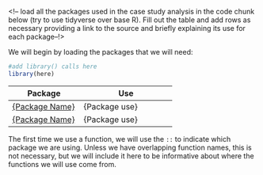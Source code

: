 <!-- load all the packages used in the case study analysis in the code chunk below (try to use tidyverse over base R). Fill out the table and add rows as necessary providing a link to the source and briefly explaining its use for each package--!>

We will begin by loading the packages that we will need:

```r
#add library() calls here
library(here)
```

Package    | Use
---------- |-------------
[{Package Name}]({Documentation URL}){target="_blank"}      | {Package use}
[{Package Name}]({Documentation URL}){target="_blank"}      | {Package use}


The first time we use a function, we will use the `::` to indicate which package we are using. Unless we have overlapping function names, this is not necessary, but we will include it here to be informative about where the functions we will use come from.

